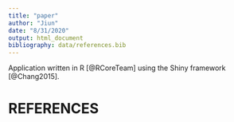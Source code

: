 ```yaml
---
title: "paper"
author: "Jiun"
date: "8/31/2020"
output: html_document
bibliography: data/references.bib
---
```


Application written in R [@RCoreTeam] using the Shiny framework [@Chang2015].

# REFERENCES